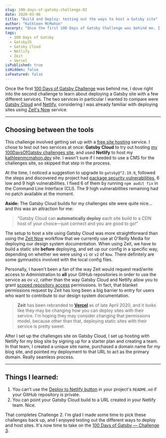 ```yaml
---
slug: 100-days-of-gatsby-challenge-02
date: 2020-03-06
title: "Build and Deploy: testing out the ways to host a Gatsby site"
author: "Kathleen McMahon"
excerpt: "Once the first 100 Days of Gatsby Challenge was behind me, I dove right into the second challenge to learn about deploying a Gatsby site..."
tags:
  - 100 Days of Gatsby
  - GatsbyJS
  - Gatsby Cloud
  - Netlify
  - Zeit
  - Vercel
isPublished: true
isHidden: false
isFeatured: false
---
```


Once the first [100 Days of Gatsby Challenge](https://twitter.com/gatsbyjs/status/1208068118335119364) was behind me, I dove right into the second challenge to learn about deploying a Gatsby site with a few different services. The two services in particular I wanted to compare were [Gatsby Cloud](https://www.gatsbyjs.com/) and [Netlify](https://www.netlify.com/), considering I was already familiar with deploying sites using [Zeit's Now](https://zeit.co) service.

---

## Choosing between the tools

This challenge involved getting set up with a [free site hosting](https://www.gatsbyjs.org/blog/100days/free-hosting) service. I chose to test out two services at once: **Gatsby Cloud** to try out hosting [my 100DaysOfGatsby challenges site](https://kathleenmcmahon.netlify.app/), and used **Netlify** to host my [kathleenmcmahon.dev](https://kathleenmcmahon.dev) site. I wasn't sure if I needed to use a CMS for the challenges site, so skipped that step in the process.

At the time, I noticed a suggestion to upgrade to `gatsby@^2.19.9`, followed the steps and discovered my project had [package security vulnerabilities](https://docs.npmjs.com/auditing-package-dependencies-for-security-vulnerabilities), 6 low and 9 high vulnerabilities. I fixed 6 of them by running `npm audit fix` in the Command Line Interface (CLI). The 9 high vulnerabilities remaining had no patch available at the moment.

**Aside:** The Gatsby Cloud builds for my challenges site were quite nice… and this was an attraction for me:

> “Gatsby Cloud can **automatically deploy** each site build to a CDN host of your choice—just connect and you are good to go!"

The setup to host a site using Gatsby Cloud was more straightforward than using the [Zeit Now](https://zeit.co) workflow that we currently use at O'Reilly Media for deploying our design system documentation. When using Zeit, we have to build a static site **before** deploying, and set up our config in a specific way, depending on whether we were using `v1` or `v2` of `Now`. There definitely are some gymnastics involved with the local config files.

Personally, I haven't been a fan of the way Zeit would request read/write access to Administration to **all** your GitHub repositories in order to use the service as ov `v2`, rather than the way Gatsby Cloud and Netlify allow you to grant [scoped repository access](https://docs.netlify.com/configure-builds/repo-permissions-linking/#authentication-with-the-netlify-github-app) permissions. In fact, that blanket permissions request by Zeit has long been a big barrier to entry for users who want to contribute to our design system documentation.

> **Zeit** has been rebranded to **[Vercel](https://vercel.com/)** as of late April 2020, and it looks like they may be changing how you can deploy sites with their service. I'm hoping they may consider changing that permissions model, because other than that, deploying static sites with their service is pretty sweet.

After I set up the challenges site on Gatsby Cloud, I set up hosting with Netlify for my blog site by signing up for a starter plan and creating a team. In that team, I created a unique site name, purchased a domain name for my blog site, and pointed my deployment to that URL to act as the primary domain. Really seamless process.

---

## Things I learned:

1. You can’t use the [Deploy to Netlify button](https://www.netlify.com/blog/2016/11/29/introducing-the-deploy-to-netlify-button/) in your project's `README.md` if your GitHub repository is private.
1. You can point your Gatsby Cloud build to a URL created in your Netlify team. Nice.

That completes Challenge 2. I'm glad I made some time to pick these challenges back up, and I enjoyed testing out the different ways to deploy and host sites. It's now time to take on the [100 Days of Gatsby — Challenge 3](/write/100-days-of-gatsby-challenge-03/).
